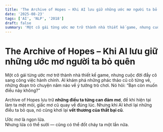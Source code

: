 ```yaml
---
title: 'The Archive of Hopes – Khi AI lưu giữ những ước mơ người ta bỏ quên'
date: '2025-08-23'
tags: ['AI', 'NLP', '2018']
draft: false
summary: 'Một cô gái từng ước mơ trở thành nhà thiết kế game, nhưng cuộc đời đẩy cô sang công việc hành chính.'
---
```


# The Archive of Hopes – Khi AI lưu giữ những ước mơ người ta bỏ quên

Một cô gái từng ước mơ trở thành nhà thiết kế game, nhưng cuộc đời đẩy cô sang công việc hành chính. AI khám phá những phác thảo cũ cô từng vẽ, những đoạn trò chuyện năm nào về ý tưởng trò chơi. Nó hỏi: “Bạn còn muốn điều này không?”

Archive of Hopes lưu trữ **những điều ta từng can đảm mơ**, để khi hiện tại làm ta mệt mỏi, giấc mơ cũ quay về đúng lúc. Nhưng khi AI khơi lại những điều ta bỏ qua, nó cũng khơi lại **vết thương của thất bại cũ**.

Ước mơ là ngọn lửa.  
Nhưng lửa có thể sưởi — cũng có thể đốt cháy ta một lần nữa.